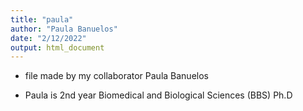 ```yaml
---
title: "paula"
author: "Paula Banuelos"
date: "2/12/2022"
output: html_document
---
```


- file made by my collaborator Paula Banuelos

- Paula is 2nd year Biomedical and Biological Sciences (BBS) Ph.D